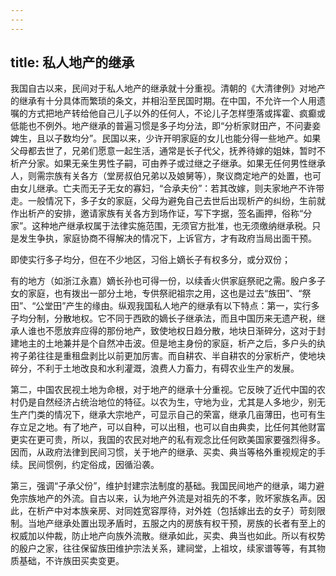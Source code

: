 ```yaml
---
---
---
```

title: 私人地产的继承
---



我国自古以来，民间对于私人地产的继承就十分重视。清朝的《大清律例》对地产的继承有十分具体而繁琐的条文，并相沿至民国时期。在中国，不允许一个人用遗嘱的方式把地产转给他自己儿子以外的任何人，不论儿子怎样堕落或挥霍、疯癫或低能也不例外。地产继承的普遍习惯是多子均分法，即“分析家财田产，不问妻妾婢生，且以子数均分”。民国以来，少许开明家庭的女儿也能分得一些地产。如果父母都去世了，兄弟们愿意一起生活，通常是长子代父，抚养待嫁的姐妹，暂时不析产分家。如果无亲生男性子嗣，可由养子或过继之子继承。如果无任何男性继承人，则需宗族有关各方（堂房叔伯兄弟以及娘舅等），聚议商定地产的处置，也可由女儿继承。亡夫而无子无女的寡妇，“合承夫份”：若其改嫁，则夫家地产不许带走。一般情况下，多子女的家庭，父母为避免自己去世后出现析产的纠纷，生前就作出析产的安排，邀请家族有关各方到场作证，写下字据，签名画押，俗称“分家”。这种地产继承权属于法律实施范围，无须官方批准，也无须缴纳继承税。只是发生争执，家庭协商不得解决的情况下，上诉官方，才有政府当局出面干预。

即使实行多子均分，但在不少地区，习俗上嫡长子有权多分，或分双份；

有的地方（如浙江永嘉）嫡长孙也可得一份，以续香火供家庭祭祀之需。殷户多子女的家庭，也有拨出一部分土地，专供祭祀祖宗之用，这也是过去“族田”、“祭田”、“公堂田”产生的缘由。纵观我国私人地产的继承有以下特点：第一，实行多子均分制，分散地权。它不同于西欧的嫡长子继承法，而且中国历来无遗产税，继承人谁也不愿放弃应得的那份地产，致使地权日趋分散，地块日渐碎分，这对于封建地主的土地兼并是个自然冲击波。但是地主身份的家庭，析产之后，多户头的纨袴子弟往往是重租盘剥比以前更加厉害。而自耕农、半自耕农的分家析产，使地块碎分，不利于土地改良和水利灌溉，浪费人力畜力，有碍农业生产的发展。

第二，中国农民视土地为命根，对于地产的继承十分重视。它反映了近代中国的农村仍是自然经济占统治地位的特征。以农为生，守地为业，尤其是人多地少，别无生产门类的情况下，继承大宗地产，可显示自己的荣富，继承几亩薄田，也可有生存立足之地。有了地产，可以自种，可以出租，也可以自由典卖，比任何其他财富更实在更可贵，所以，我国的农民对地产的私有观念比任何欧美国家要强烈得多。因而，从政府法律到民间习惯，关于地产的继承、买卖、典当等格外重视规定的手续。民间惯例，约定俗成，因循沿袭。

第三，强调“子承父份”，维护封建宗法制度的基础。我国民间地产的继承，竭力避免宗族地产的外流。自古以来，认为地产外流是对祖先的不孝，败坏家族名声。因此，在析产中对本族亲房、对同姓宽容厚待，对外姓（包括嫁出去的女子）苛刻限制。当地产继承处置出现矛盾时，五服之内的房族有权干预，房族的长者有至上的权威加以仲裁，防止地产向族外流散。继承如此，买卖、典当也如此。所以有权势的殷户之家，往往保留族田维护宗法关系，建祠堂，上祖坟，续家谱等等，有其物质基础，不许族田买卖变更。